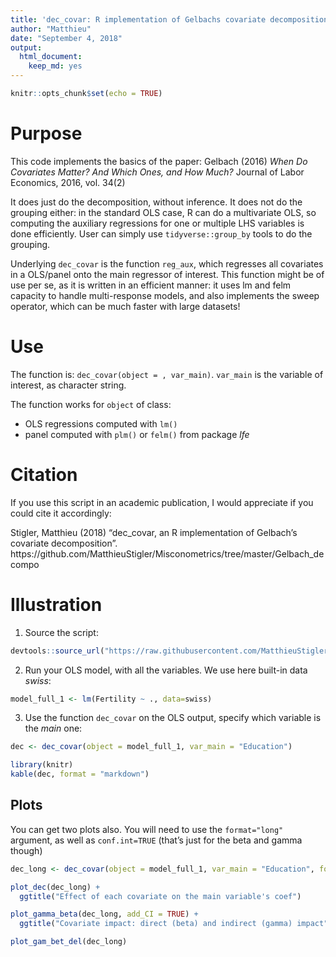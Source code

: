 ```yaml
---
title: 'dec_covar: R implementation of Gelbachs covariate decomposition: `When Do Covariates Matter? And Which Ones, and How Much?`'
author: "Matthieu"
date: "September 4, 2018"
output:
  html_document:
    keep_md: yes
---
```


```r
knitr::opts_chunk$set(echo = TRUE)
```

# Purpose

This code implements the basics of the paper: Gelbach (2016) *When Do Covariates Matter? And Which Ones, and How Much?* Journal of Labor Economics, 2016, vol. 34(2)

It does just do the decomposition, without inference. It does not do the grouping either: in the standard OLS case, R can do a multivariate OLS, so computing the auxiliary regressions for one or multiple LHS variables is done efficiently. User can simply use `tidyverse::group_by` tools to do the grouping. 

Underlying `dec_covar` is the function `reg_aux`, which regresses all covariates in a OLS/panel onto the main regressor of interest. This function might be of use per se, as it is written in an efficient manner: it uses lm and felm capacity to handle multi-response models, and also implements the sweep operator, which can be much faster with large datasets!


# Use

The function is: `dec_covar(object = , var_main)`. `var_main` is the variable of interest, as character string.

The function works for `object` of class:

 - OLS regressions computed with `lm()` 
 - panel computed with  `plm()` or `felm()` from package *lfe*

# Citation

If you use this script in an academic publication, I would appreciate if you could cite it accordingly:

Stigler, Matthieu (2018) "dec_covar, an R implementation of Gelbach's covariate decomposition". https://github.com/MatthieuStigler/Misconometrics/tree/master/Gelbach_decompo


# Illustration


1) Source the script:

```r
devtools::source_url("https://raw.githubusercontent.com/MatthieuStigler/Misconometrics/master/Gelbach_decompo/dec_covar.R")
```

2) Run your OLS model, with all the variables. We use here built-in data *swiss*:

```r
model_full_1 <- lm(Fertility ~ ., data=swiss)
```

3) Use the function `dec_covar` on the OLS output, specify which variable is the *main* one:

```r
dec <- dec_covar(object = model_full_1, var_main = "Education")
```



```r
library(knitr)
kable(dec, format = "markdown")
```

## Plots

You can get two plots also. You will need to use the `format="long"` argument, as well as `conf.int=TRUE` (that's just for the beta and gamma though)

```r
dec_long <- dec_covar(object = model_full_1, var_main = "Education", format = "long", add_coefs = TRUE, conf.int = TRUE)
```

```r
plot_dec(dec_long) +
  ggtitle("Effect of each covariate on the main variable's coef")
```

```r
plot_gamma_beta(dec_long, add_CI = TRUE) +
  ggtitle("Covariate impact: direct (beta) and indirect (gamma) impact")
```


```r
plot_gam_bet_del(dec_long)
```


